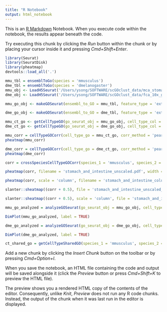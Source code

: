 ```yaml
---
title: "R Notebook"
output: html_notebook
---
```


This is an [R Markdown](http://rmarkdown.rstudio.com) Notebook. When you execute code within the notebook, the results appear beneath the code. 

Try executing this chunk by clicking the *Run* button within the chunk or by placing your cursor inside it and pressing *Cmd+Shift+Enter*. 

```r
library(Seurat)
library(SeuratDisk)
library(pheatmap)
devtools::load_all('.')

```
```r
mmu_tbl = ensemblToGo(species = 'mmusculus')
dme_tbl = ensemblToGo(species = 'dmelanogaster')
mmu_obj <- LoadH5Seurat('/Users/ysong/SOFTWARE/scGOclust_data/mca_stomach_intestine_concat_counts.h5seurat')
dme_obj <- LoadH5Seurat('/Users/ysong/SOFTWARE/scGOclust_data/fca_10x_gut_cleaned_cell_types.h5seurat')


```

```r
mmu_go_obj <- makeGOSeurat(ensembl_to_GO = mmu_tbl, feature_type = 'external_gene_name', seurat_obj = mmu_obj)

dme_go_obj <- makeGOSeurat(ensembl_to_GO = dme_tbl, feature_type = 'external_gene_name', seurat_obj = dme_obj)

```

```r
mmu_ct_go <- getCellTypeGO(go_seurat_obj = mmu_go_obj, cell_type_col = 'cell_type_annotation')
dme_ct_go <- getCellTypeGO(go_seurat_obj = dme_go_obj, cell_type_col = 'annotation')

```


```r
mmu_corr = cellTypeGOCorr(cell_type_go = mmu_ct_go, corr_method = 'pearson')
pheatmap(mmu_corr)
```

```r
dme_corr = cellTypeGOCorr(cell_type_go = dme_ct_go, corr_method = 'pearson')
pheatmap(dme_corr)
```

```r

corr = crossSpeciesCellTypeGOCorr(species_1 = 'mmusculus', species_2 = 'dmelanogaster', cell_type_go_sp1 = mmu_ct_go, cell_type_go_sp2 = dme_ct_go, corr_method = 'pearson')

```
```r
pheatmap(corr, filename = 'stomach_and_intestine_unscaled.pdf', width = 10, height = 10)

pheatmap(corr, scale = 'column', filename = 'stomach_and_intestine_column_scaled.pdf', width = 10, height = 10, )


```

```r

slanter::sheatmap((corr + 0.5), file = 'stomach_and_intestine_unscaled_sheatmap.pdf', width = 10, height = 10)

slanter::sheatmap((corr + 0.5), scale = 'column', file = 'stomach_and_intestine_scaled_sheatmap.pdf', width = 10, height = 10)

```


```r
mmu_go_analyzed = analyzeGOSeurat(go_seurat_obj = mmu_go_obj, cell_type_col = 'cell_type_annotation')
```

```r
DimPlot(mmu_go_analyzed, label = TRUE)
```


```r
dme_go_analyzed = analyzeGOSeurat(go_seurat_obj = dme_go_obj, cell_type_col = 'annotation')
```

```r
DimPlot(dme_go_analyzed, label = TRUE)
```





```r
ct_shared_go = getCellTypeSharedGO(species_1 = 'mmusculus', species_2 = 'dmelanogaster', analyzed_go_seurat_sp1 = mmu_go_analyzed, analyzed_go_seurat_sp2 = dme_go_analyzed, cell_type_col_sp1 = 'cell_type_annotation', cell_type_col_sp2 = 'annotation')
```

Add a new chunk by clicking the *Insert Chunk* button on the toolbar or by pressing *Cmd+Option+I*.


When you save the notebook, an HTML file containing the code and output will be saved alongside it (click the *Preview* button or press *Cmd+Shift+K* to preview the HTML file). 

The preview shows you a rendered HTML copy of the contents of the editor. Consequently, unlike *Knit*, *Preview* does not run any R code chunks. Instead, the output of the chunk when it was last run in the editor is displayed.

